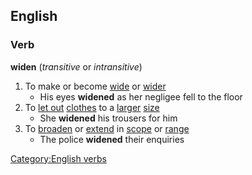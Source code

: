==English==
===Verb===
'''widen'''  (''transitive'' or ''intransitive'')
#To make or become [[wide]] or [[wider]]
#* His eyes '''widened''' as her negligee fell to the floor
#To [[let out]] [[clothes]] to a [[larger]] [[size]]
#* She '''widened''' his trousers for him
#To [[broaden]] or [[extend]] in [[scope]] or [[range]]
#* The police '''widened''' their enquiries
[[Category:English verbs]]